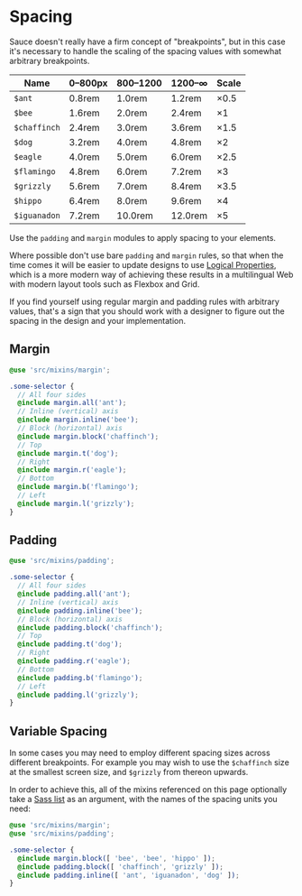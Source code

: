 
<Meta title="Styles|Spacing" />

# Spacing

Sauce doesn't really have a firm concept of "breakpoints", but in this case it's necessary to handle the scaling of the spacing values with somewhat arbitrary breakpoints.

| Name         | 0–800px | 800–1200 | 1200–∞  | Scale      |
| ------------ | ------- | -------- | ------- | ---------- |
| `$ant`       | 0.8rem  | 1.0rem   | 1.2rem  | &times;0.5 |
| `$bee`       | 1.6rem  | 2.0rem   | 2.4rem  | &times;1   |
| `$chaffinch` | 2.4rem  | 3.0rem   | 3.6rem  | &times;1.5 |
| `$dog`       | 3.2rem  | 4.0rem   | 4.8rem  | &times;2   |
| `$eagle`     | 4.0rem  | 5.0rem   | 6.0rem  | &times;2.5 |
| `$flamingo`  | 4.8rem  | 6.0rem   | 7.2rem  | &times;3   |
| `$grizzly`   | 5.6rem  | 7.0rem   | 8.4rem  | &times;3.5 |
| `$hippo`     | 6.4rem  | 8.0rem   | 9.6rem  | &times;4   |
| `$iguanadon` | 7.2rem  | 10.0rem  | 12.0rem | &times;5   |

Use the `padding` and `margin` modules to apply spacing to your elements.

Where possible don't use bare `padding` and `margin` rules, so that when the time comes it will be easier to update designs to use [Logical Properties](https://developer.mozilla.org/en-US/docs/Web/CSS/CSS_Logical_Properties/Basic_concepts), which is a more modern way of achieving these results in a multilingual Web with modern layout tools such as Flexbox and Grid.

If you find yourself using regular margin and padding rules with arbitrary values, that's a sign that you should work with a designer to figure out the spacing in the design and your implementation.

## Margin

```scss
@use 'src/mixins/margin';

.some-selector {
  // All four sides
  @include margin.all('ant');
  // Inline (vertical) axis
  @include margin.inline('bee');
  // Block (horizontal) axis
  @include margin.block('chaffinch');
  // Top
  @include margin.t('dog');
  // Right
  @include margin.r('eagle');
  // Bottom
  @include margin.b('flamingo');
  // Left
  @include margin.l('grizzly');
}
```

## Padding

```scss
@use 'src/mixins/padding';

.some-selector {
  // All four sides
  @include padding.all('ant');
  // Inline (vertical) axis
  @include padding.inline('bee');
  // Block (horizontal) axis
  @include padding.block('chaffinch');
  // Top
  @include padding.t('dog');
  // Right
  @include padding.r('eagle');
  // Bottom
  @include padding.b('flamingo');
  // Left
  @include padding.l('grizzly');
}
```

## Variable Spacing

In some cases you may need to employ different spacing sizes across different breakpoints. For example you may wish to use the `$chaffinch` size at the smallest screen size, and `$grizzly` from thereon upwards.

In order to achieve this, all of the mixins referenced on this page optionally take a [Sass list](https://sass-lang.com/documentation/modules/list) as an argument, with the names of the spacing units you need:

```scss
@use 'src/mixins/margin';
@use 'src/mixins/padding';

.some-selector {
  @include margin.block([ 'bee', 'bee', 'hippo' ]);
  @include padding.block([ 'chaffinch', 'grizzly' ]);
  @include padding.inline([ 'ant', 'iguanadon', 'dog' ]);
}
```

